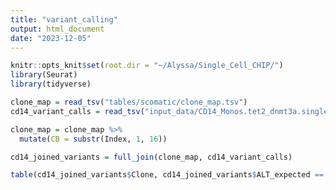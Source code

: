 ```yaml
---
title: "variant_calling"
output: html_document
date: "2023-12-05"
---
```


```r
knitr::opts_knit$set(root.dir = "~/Alyssa/Single_Cell_CHIP/")
library(Seurat)
library(tidyverse)

```

```r
clone_map = read_tsv("tables/scomatic/clone_map.tsv")
cd14_variant_calls = read_tsv("input_data/CD14_Monos.tet2_dnmt3a.single_cell_genotype.tsv")
```

```r
clone_map = clone_map %>%
  mutate(CB = substr(Index, 1, 16))

cd14_joined_variants = full_join(clone_map, cd14_variant_calls)

table(cd14_joined_variants$Clone, cd14_joined_variants$ALT_expected == cd14_joined_variants$Base_observed)
```

